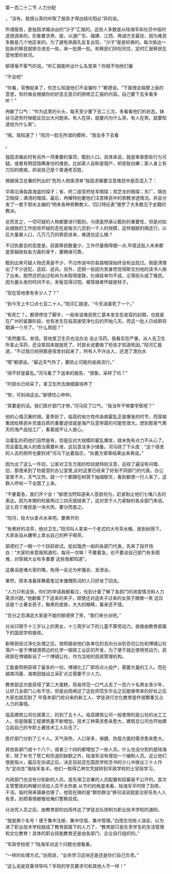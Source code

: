 

第一百二十二节 人力分配

，“没有。我很认真的听取了报告才得出结论阳必“异的说。

所谓报告，是独孤求婚派出的“沙子”汇报的。这些人多数是从陆海军和社员中临时选借调来的。形象要求黑、瘦，以通广东、福建、江西、两湖方言最佳，因为难民多数是几个地区来的。为了避免熟面孔反复出现，“沙子”是是轮换的。每次抵达一批新的移民就掺合进去一些，来一批换一批。和移民们同吃同住，定时汇报移民在营地里的状况。

郜德毫不客气的说。“听汇报能听出什么名堂来？你就不怕他们骗

“不会吧”

“你看，官僚起来了，你怎么知道他们不会骗你？”都德说。“下属很会揣摩上级的意思，有时候会根据你的好恶无意识的把修正汇报的内容。自己要下去多看多听！”

冉歇了口气：“作为这里的头头，每天至少要下去二三次。多看看他们的状态。妹丝马迹有时候能反应出大问题来。有人在哭，就要问为什么哭，有人在笑。就要知道他为什么笑”。

“哦。我知道了！”阳河一脸无所谓的模样，“我会多下去看

。

独孤求婚此时有另外一项重要的事项，甄别人口。具体来说，就是审查那些行为可疑。或者有明显隐瞒身份的难民。比如家人自称是佃户，却皮肤白嫩；家人身上有刀剑的疤痕，却说自己是个普通老百姓，

根据保卫总署的列出的“危险人物类清单”独孤求婚要注意难民中是否混入了：

华南沿海各路海盗的探子；省、府二级官府驻军暗探；郑芝龙的暗探；东厂、锦衣卫暗探；满清的暗探。最后，冉耀特别要他们注意移民中的邪教渗透情况。并且分发了一套于鄂水主编的“明末各种邪教教义、切口特征表”搜罗了大多数见于史籍的教派。

总而言之，一切可疑的人物都要进行甄别。乌德虽然承认甄别的重要性，但是对如此细致的工作抱有怀疑的态在是每次几百到一千人的规模，这样细腻的搞还行，以后大量暴人口，几万几万的移民进来，难道也这么搞？

不过执委会的态度是，前面移民数量少，工作尽量搞得细一点,毕竟这批人未来都是穿越政权各方面的骨干，要确保可靠。

甄别出来可疑人物还真是不少，不过传说中的各路暗探始终没有出现过。倒是清理出了不少逃犯、逃奴、逃兵。另外，还把一些因为卖身而觉得斯文扫地的读书人揪了出来。居然还抓出过和尚为未取得度联，化缘挂单均不成，沦落街头成了难民。因为蓄头发的时间不长，发髻显得过短。被穿越者怀疑是轻子。

“现在营地里有多少人了？”

“到今天上午口点七百二十人。”阳河汇报道，“今天凌晨死了一个。”

“有死亡？。都德停住了脚步，一般来说难民死亡基本发生在收容的初期，也就是在广州的留置阶段，也有发生在临高接受净化后的开始几天。而这一批人已经即将期满一个月了。“什么原因？”

“突然腹泻。发烧。营地里卫生员也没办法 没止泻药。我看实在严重，派人去卫生所拿止泻药，还没拿回来就就死了。时部长说要做了检验才知道死因。”阳河汇报道，“不过我已经把那座宿舍封起来了，所有人不许出入，还洒了漂白水

“嗯”都德说。“最近天气热了，要防止可能的疫病流行。”

“闹不好是霍乱。”河马看了下送来的报告，“很象。采样了吗？”

“时部长已经采了。拿卫生所去做细菌培养了

“惨，可别闹这出。”郜德忧心仲仲。

“真要是的话。我们医疗部门才惨。”河马叹了口气，“我当年干嘛要学医呢？”

他的心情沉重的很。夏季到了，临高的地方性传染病霍乱正是爆发的时节，而穿越集团给移民补充蛋白质的重要途径就是海产玩意带菌的可能性很大。想到那臭气熏天的海产品加工厂，看着就不让人放心。

治霍乱的药他们自然是有，但是应对大规模的霍乱爆发，就未免有点力不从心了。而且霍乱病人的救治需要补液，这玩意没多少储备。河马挠了下头皮：“这个宿舍的人去的厕所也要封闭”河马下达着指示，“处置方案等结果出来再说。”

因为出了这么一件旧，公家对卫生方面的检验就特别注意，巡视了遍没有问噬、旧，那德来到了检疲营的办公室里,此时这里已经来了好些不同部门的代表。办公室里不大，天气又热。就一个个都蹲在树荫下抽烟聊天，看到都德一行人来了，这群人呼啦一下全围了上来。

“不要着急，我们开个会！”郜德当然知道来人意欲何为，赶紧制止他们七嘴八舌的表达。因为本期的检疲再过三四天就结束了，这对苦于人力紧缺的各全部门来说。这七百个难民是一块大肉，要分而食之。

“阳河，给大伙拿点水来吧。要煮开的

“有煮好的凉茶，绝对卫生。”阳河叫人拿来一个老式的大号茶水桶，放到树荫下。大家各自从腰带上拿出自己的杯子喝茶。

部德扫了一眼一个个跃跃欲试。犹如饿虎一般的各部门代表，先来了段开场白：“大家的来意我知道的，每月一次嘛！不要着急，也不要谈自己部门有多困难，对穿越大业有多重要 这些我都知道”。

这番话是堵大家的嘴，免得一会沦为牢骚会、发泄会。

果然，原本准备挥舞着笔记本慷慨陈词的人只好坐了回去。

“人力只有这些，你们的申请我都看过，也到计委了解了各部门的进度情况和人力需求问题。”他翻看了下送来的夹子，顺便还对送夹子过来的女孩子微微一笑 这应该是个土著女孩子，黝黑的皮肤，大大的眼睛，看来还不错。

“百分之百满足大家是不能的郜德笑了笑，“我们来分派吧。”

分派只限于十三岁以上的男女，十三周岁以下的儿童不算劳动力，直接由教育部属下的国民学校接收。

新移民经过净化处理之后。按照接收他们各单位的去向分派到百仞公社和博铺公社落户一鉴于博铺港周边的化学一钢铁工业区的开发，为了便于就近使用劳动力，民政部在博铺新设了一个博铺公社，作为当地的民政管理机构。

工能委照例获得了最多的一份。博铺化工厂即将点火投产，需要大量的工人。而在越南鸿基、海南田独设立采矿点又需要不少人力。

教育部这次是获得了第二大蛋糕，简易师范一口气占去了一百六十名男女青少年，让好几全部门心有不甘。但是白雨阐述了这批师范生毕业之后能够带来的好处之后大家也就忍耐了 毕竟本部门给分来的新工人、学徒进行文化教育是件很繁重又占人力的事情。

临高建筑公司位居第三，的到了五十人。临高建筑公司一般使用的是公社的派工工人，但是随着工程建筑量不断增加，技术工种需求愈来愈大，建筑总公司也开始建立起自己的专职土著技术工人队伍了。

医疗部门分到了三十人。天气渐热，人口渐多，保健、防瘦方面的需求愈来愈大。

其他各部门或十个八个，或者三个四的都增加了一些人员。什么也没分到的是陆海军，除了补充了死亡和伤退的缺额之外，陆海军没有增加一个编制人员。这让他们很是恼火，最后在协调之后，决定目前还在国民学校念书的少儿中拨出三十人作为“定向生”海陆军各半。他们一取得乙种文凭就转到军政学校的士官班学习。

内政部门也没有分到新的人员。首先保卫总署的人员配置和招募是不公开的，其次主管警政的冉耀对添加人员不太热衷 从节约的角度来看，陆海军平时除了刮练、干活。临时用来镇暴也够了。他现在搞的是“群防群治”换句话说就是治安任务人人有责，别把事情都推给俺们警察叔叔。

分派完人员之后，由教育部的白雨传达了学徒总队改制为职业技术学校的通知。

“就是换个名号！便于集中注册、集中住宿、集中管理。”白雨生怕有人误会，以为进了职业技术学校就成了教育部属下的人力了，“教育部只是负责学生的生活管理和文化教育！具体的职业技能教育还是由各部门、企业自行组织的。”

“军政学校呢？”陆海军对这个问题也很看重。

“一样的处理方式。”白雨说，“业务学习这块还是还是你们自己负责。”

“这么说是双重领导吗？军校的学员要求可和其他人不一样！”

